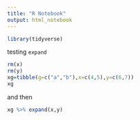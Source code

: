 ```yaml
---
title: "R Notebook"
output: html_notebook
---
```


```r
library(tidyverse)
```


testing `expand`

```r
rm(x)
rm(y)
xg=tibble(g=c("a","b"),x=c(4,5),y=c(6,7))
xg
```

and then

```r
xg %>% expand(x,y)
```

